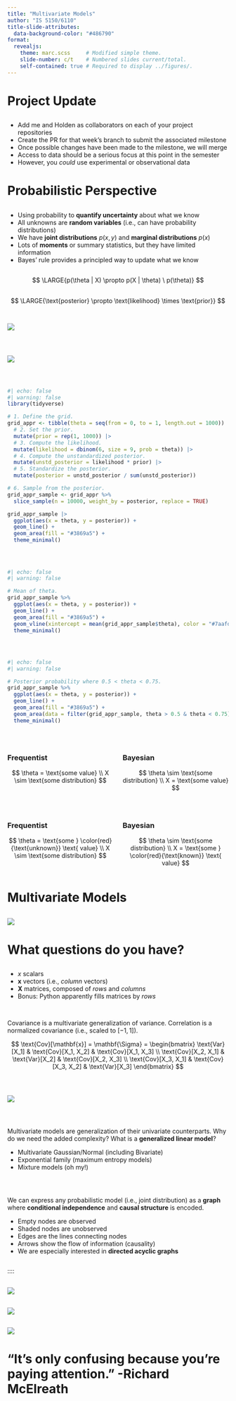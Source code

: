 ```yaml
---
title: "Multivariate Models"
author: "IS 5150/6110"
title-slide-attributes:
  data-background-color: "#486790"
format: 
  revealjs:
    theme: marc.scss     # Modified simple theme.
    slide-number: c/t    # Numbered slides current/total.
    self-contained: true # Required to display ../figures/.
---
```


# Project Update

## 

::: {.incremental .v-center}
- Add me and Holden as collaborators on each of your project repositories
- Create the PR for that week's branch to submit the associated milestone
- Once possible changes have been made to the milestone, we will merge
- Access to data should be a serious focus at this point in the semester
- However, you *could* use experimental or observational data
:::

# Probabilistic Perspective

##

::: {.incremental .v-center}
- Using probability to **quantify uncertainty** about what we know
- All unknowns are **random variables** (i.e., can have probability distributions)
- We have **joint distributions** $p(x, y)$ and **marginal distributions** $p(x)$
- Lots of **moments** or summary statistics, but they have limited information
- Bayes' rule provides a principled way to update what we know
:::

## 

::: {.v-center}

$$
\LARGE{p(\theta | X) \propto p(X | \theta) \ p(\theta)}
$$
:::

## {visibility="uncounted"}

::: {.v-center}
$$
\LARGE{\text{posterior} \propto \text{likelihood} \times \text{prior}}
$$
:::

## {auto-animate=true}

:::: {.columns .v-center}

::: {.column width="100%"}
![](../figures/frequentist-panel.png){fig-align="center"}
:::

::::

## {auto-animate=true}

:::: {.columns .v-center}

::: {.column width="100%"}
![](../figures/bayesian-triptych.png){fig-align="center"}
:::

::::

## 

:::: {.columns .v-center}
::: {.column width="100%"}
```r
#| echo: false
#| warning: false
library(tidyverse)

# 1. Define the grid.
grid_appr <- tibble(theta = seq(from = 0, to = 1, length.out = 1000)) |> 
  # 2. Set the prior.
  mutate(prior = rep(1, 1000)) |> 
  # 3. Compute the likelihood.
  mutate(likelihood = dbinom(6, size = 9, prob = theta)) |> 
  # 4. Compute the unstandardized posterior.
  mutate(unstd_posterior = likelihood * prior) |> 
  # 5. Standardize the posterior.
  mutate(posterior = unstd_posterior / sum(unstd_posterior))

# 6. Sample from the posterior.
grid_appr_sample <- grid_appr %>% 
  slice_sample(n = 10000, weight_by = posterior, replace = TRUE)

grid_appr_sample |> 
  ggplot(aes(x = theta, y = posterior)) +
  geom_line() +
  geom_area(fill = "#3869a5") +
  theme_minimal()
```
:::
::::

##

:::: {.columns .v-center}
::: {.column width="100%"}
```r
#| echo: false
#| warning: false

# Mean of theta.
grid_appr_sample %>% 
  ggplot(aes(x = theta, y = posterior)) +
  geom_line() +
  geom_area(fill = "#3869a5") +
  geom_vline(xintercept = mean(grid_appr_sample$theta), color = "#7aafde") +
  theme_minimal()
```
:::
::::

##

:::: {.columns .v-center}
::: {.column width="100%"}
```r
#| echo: false
#| warning: false

# Posterior probability where 0.5 < theta < 0.75.
grid_appr_sample %>% 
  ggplot(aes(x = theta, y = posterior)) +
  geom_line() +
  geom_area(fill = "#3869a5") +
  geom_area(data = filter(grid_appr_sample, theta > 0.5 & theta < 0.75), fill = "#7aafde") +
  theme_minimal()
```
:::
::::

## 

:::: {.columns .v-center}

::: {.column width="50%"}
::: {.fragment .h-center}
### Frequentist
:::

$$
\theta = \text{some value} \\
X \sim \text{some distribution}
$$
:::

::: {.column width="50%"}
::: {.fragment .h-center}
### Bayesian
:::

$$
\theta \sim \text{some distribution} \\
X = \text{some value}
$$
:::

::::

## {visibility="uncounted"}

:::: {.columns .v-center}

::: {.column width="50%"}
### Frequentist {.h-center}

$$
\theta = \text{some } \color{red}{\text{unknown}} \text{ value} \\
X \sim \text{some distribution}
$$
:::

::: {.column width="50%"}
### Bayesian {.h-center}

$$
\theta \sim \text{some distribution} \\
X = \text{some } \color{red}{\text{known}} \text{ value}
$$
:::

::::

# Multivariate Models

## 

![](../figures/keep-calm.png){fig-align="center"}

# What questions do you have?

## 

::: {.incremental .v-center}
- $x$ scalars
- $\mathbf{x}$ vectors (i.e., *column* vectors)
- $\mathbf{X}$ matrices, composed of *rows* and *columns*
- Bonus: Python apparently fills matrices by *rows*
:::

## 

:::: {.columns .v-center}
::: {.column width="100%"}
Covariance is a multivariate generalization of variance. Correlation is a normalized covariance (i.e., scaled to $[-1, 1]$).

$$
\text{Cov}[\mathbf{x}] = \mathbf{\Sigma} = 
\begin{bmatrix}
\text{Var}[X_1] & \text{Cov}[X_1, X_2] & \text{Cov}[X_1, X_3] \\
\text{Cov}[X_2, X_1] & \text{Var}[X_2] & \text{Cov}[X_2, X_3] \\
\text{Cov}[X_3, X_1] & \text{Cov}[X_3, X_2] & \text{Var}[X_3] 
\end{bmatrix}
$$
:::
::::

## 

:::: {.columns .v-center}
::: {.column width="100%"}
![](../figures/shrinkage.png){fig-align="center"}
:::
::::


## 

:::: {.columns .v-center}
::: {.column width="100%"}
Multivariate models are generalization of their univariate counterparts. Why do we need the added complexity? What is a **generalized linear model**?

::: {.incremental}
- Multivariate Gaussian/Normal (including Bivariate)
- Exponential family (maximum entropy models)
- Mixture models (oh my!)
:::

:::
::::

## 

:::: {.columns .v-center}
::: {.column width="100%"}
We can express any probabilistic model (i.e., joint distribution) as a **graph** where **conditional independence** and **causal structure** is encoded.

::: {.incremental}
- Empty nodes are observed
- Shaded nodes are unobserved
- Edges are the lines connecting nodes
- Arrows show the flow of information (causality)
- We are especially interested in **directed acyclic graphs**
:::
:::

:::
::::

## 

![](../figures/venn01-01.png){fig-align="center"}

## 

![](../figures/venn01-02.png){fig-align="center"}

## 

![](../figures/venn01-03.png){fig-align="center"}

# "It's only confusing because you're paying attention." -Richard McElreath {background-color="#486790"}
